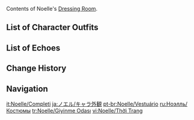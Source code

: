 {{CharacterTabs}}
Contents of Noelle's [[Dressing Room]].

==List of Character Outfits==
{{Outfits by Category Table|Noelle Outfits|nocharacter=1}}

==List of Echoes==
{{Echoes by Category Table|Noelle Echoes|nocharacter=1}}

==Change History==
{{Change History|1.0}}

==Navigation==
{{Character Navbox|Dressing Room}}

[[it:Noelle/Completi]]
[[ja:ノエル/キャラ外観]]
[[pt-br:Noelle/Vestuário]]
[[ru:Ноэлль/Костюмы]]
[[tr:Noelle/Giyinme Odası]]
[[vi:Noelle/Thời Trang]]